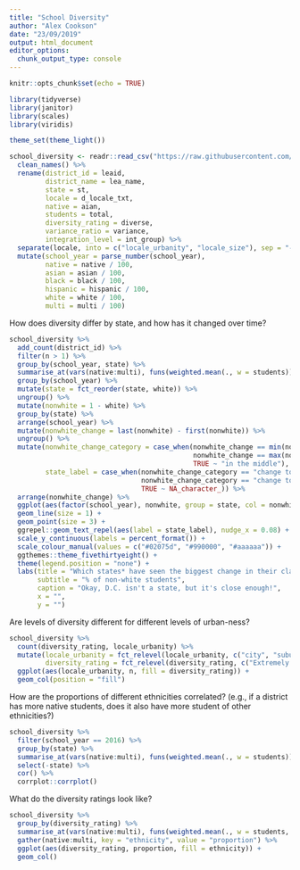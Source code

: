 ```yaml
---
title: "School Diversity"
author: "Alex Cookson"
date: "23/09/2019"
output: html_document
editor_options: 
  chunk_output_type: console
---
```


```r
knitr::opts_chunk$set(echo = TRUE)
```

```r
library(tidyverse)
library(janitor)
library(scales)
library(viridis)

theme_set(theme_light())
```

```r
school_diversity <- readr::read_csv("https://raw.githubusercontent.com/rfordatascience/tidytuesday/master/data/2019/2019-09-24/school_diversity.csv") %>%
  clean_names() %>%
  rename(district_id = leaid,
         district_name = lea_name,
         state = st,
         locale = d_locale_txt,
         native = aian,
         students = total,
         diversity_rating = diverse,
         variance_ratio = variance,
         integration_level = int_group) %>%
  separate(locale, into = c("locale_urbanity", "locale_size"), sep = "-", remove = FALSE) %>%
  mutate(school_year = parse_number(school_year),
         native = native / 100,
         asian = asian / 100,
         black = black / 100,
         hispanic = hispanic / 100,
         white = white / 100,
         multi = multi / 100)
```

How does diversity differ by state, and how has it changed over time?

```r
school_diversity %>%
  add_count(district_id) %>%
  filter(n > 1) %>%
  group_by(school_year, state) %>%
  summarise_at(vars(native:multi), funs(weighted.mean(., w = students))) %>%
  group_by(school_year) %>%
  mutate(state = fct_reorder(state, white)) %>%
  ungroup() %>%
  mutate(nonwhite = 1 - white) %>%
  group_by(state) %>%
  arrange(school_year) %>%
  mutate(nonwhite_change = last(nonwhite) - first(nonwhite)) %>%
  ungroup() %>%
  mutate(nonwhite_change_category = case_when(nonwhite_change == min(nonwhite_change) ~ "change towards white",
                                              nonwhite_change == max(nonwhite_change) ~ "change towards non-white",
                                              TRUE ~ "in the middle"),
         state_label = case_when(nonwhite_change_category == "change towards white" & school_year == 2016 ~ as.character(state),
                                 nonwhite_change_category == "change towards non-white" & school_year == 2016 ~ as.character(state),
                                 TRUE ~ NA_character_)) %>%
  arrange(nonwhite_change) %>%
  ggplot(aes(factor(school_year), nonwhite, group = state, col = nonwhite_change_category)) +
  geom_line(size = 1) +
  geom_point(size = 3) +
  ggrepel::geom_text_repel(aes(label = state_label), nudge_x = 0.08) +
  scale_y_continuous(labels = percent_format()) +
  scale_colour_manual(values = c("#02075d", "#990000", "#aaaaaa")) +
  ggthemes::theme_fivethirtyeight() +
  theme(legend.position = "none") +
  labs(title = "Which states* have seen the biggest change in their classrooms?",
       subtitle = "% of non-white students",
       caption = "Okay, D.C. isn't a state, but it's close enough!",
       x = "",
       y = "")
```

Are levels of diversity different for different levels of urban-ness?

```r
school_diversity %>%
  count(diversity_rating, locale_urbanity) %>%
  mutate(locale_urbanity = fct_relevel(locale_urbanity, c("city", "suburban", "town", "rural")),
         diversity_rating = fct_relevel(diversity_rating, c("Extremely undiverse", "Undiverse", "Diverse"))) %>%
  ggplot(aes(locale_urbanity, n, fill = diversity_rating)) +
  geom_col(position = "fill")
```

How are the proportions of different ethnicities correlated? (e.g., if a district has more native students, does it also have more student of other ethnicities?)

```r
school_diversity %>%
  filter(school_year == 2016) %>%
  group_by(state) %>%
  summarise_at(vars(native:multi), funs(weighted.mean(., w = students))) %>%
  select(-state) %>%
  cor() %>%
  corrplot::corrplot()
```

What do the diversity ratings look like?

```r
school_diversity %>%
  group_by(diversity_rating) %>%
  summarise_at(vars(native:multi), funs(weighted.mean(., w = students, na.rm = TRUE))) %>%
  gather(native:multi, key = "ethnicity", value = "proportion") %>%
  ggplot(aes(diversity_rating, proportion, fill = ethnicity)) +
  geom_col()
```



